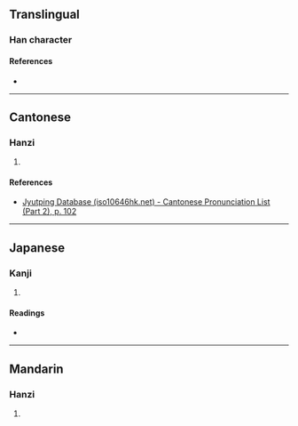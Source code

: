 {{character info/new}}
==Translingual==

===Han character===
{{Han char|rn=50|rad=巾|as=11|sn=14|four=|canj=LBSTT|ids=⿰巾屏}}

====References====
* {{Han ref|kx=0334.291|dkj=09006|dj=0641.310|hdz=10748.080|uh=5E48|ud=24136}}

----

==Cantonese==

===Hanzi===
{{yue-hanzi|jyut=[[ping4]]|y=ping4}}

# {{rfdef|yue|sort=巾11}}

====References====
* [http://www.iso10646hk.net/jp/document/download.jsp Jyutping Database (iso10646hk.net) - Cantonese Pronunciation List (Part 2), p. 102]

----

==Japanese==

===Kanji===
{{ja-kanji|grade=|rs=巾11}}

# {{rfdef|ja|sort=巾11}}

====Readings====
* {{ja-readings|on=[[へい]] (hei)|kun=}}

----

==Mandarin==

===Hanzi===
{{cmn-hanzi|pin=[[píng]] ([[ping2]])|wg=p'ing<sup>2</sup>}}

# {{rfdef|cmn|sort=巾11}}